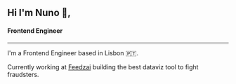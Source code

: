 ## Hi I'm Nuno 👋,
#### **Frontend Engineer**
---

I'm a Frontend Engineer based in Lisbon 🇵🇹.

Currently working at [Feedzai](www.feedzai.com) building the best dataviz tool to fight fraudsters.
